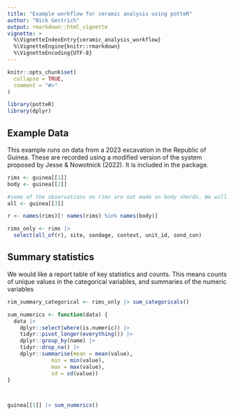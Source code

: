 ```yaml
---
title: "Example workflow for ceramic analysis using potteR"
author: "Nick Gestrich"
output: rmarkdown::html_vignette
vignette: >
  %\VignetteIndexEntry{ceramic_analysis_workflow}
  %\VignetteEngine{knitr::rmarkdown}
  %\VignetteEncoding{UTF-8}
---
```


```r
knitr::opts_chunk$set(
  collapse = TRUE,
  comment = "#>"
)
```

```r
library(potteR)
library(dplyr)
```

## Example Data

This example runs on data from a 2023 excavation in the Republic of Guinea. These are recorded using a modified version of the system proposed by Jesse & Nowotnick (2022). It is included in the package.

```r
rims <- guinea[[1]]
body <- guinea[[2]]

#some of the observations on rims are not made on body sherds. We will treat these observations separately
all <- guinea[[3]]

r <- names(rims)[! names(rims) %in% names(body)]

rims_only <- rims |> 
  select(all_of(r), site, sondage, context, unit_id, sond_con)
```

## Summary statistics

We would like a report table of key statistics and counts. This means counts of unique values in the categorical variables, and summaries of the numeric variables

```r
rim_summary_categorical <- rims_only |> sum_categoricals()

sum_numerics <- function(data) {
  data |> 
    dplyr::select(where(is.numeric)) |> 
    tidyr::pivot_longer(everything()) |>
    dplyr::group_by(name) |> 
    tidyr::drop_na() |> 
    dplyr::summarise(mean = mean(value),
              min = min(value),
              max = max(value),
              sd = sd(value))
}


  
guinea[[1]] |> sum_numerics()

```
